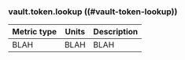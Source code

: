 ### vault.token.lookup ((#vault-token-lookup))

Metric type | Units | Description
----------- | ----- | -----------
BLAH     | BLAH    | BLAH